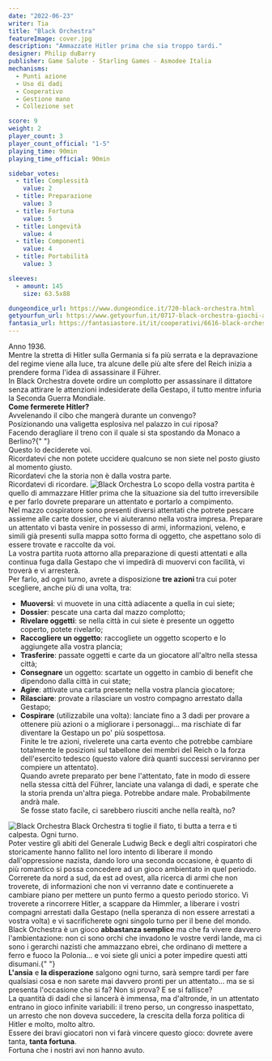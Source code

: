```yaml
---
date: "2022-06-23"
writer: Tia
title: "Black Orchestra"
featureImage: cover.jpg
description: "Ammazzate Hitler prima che sia troppo tardi."
designer: Philip duBarry
publisher: Game Salute - Starling Games - Asmodee Italia
mechanisms:
  - Punti azione
  - Uso di dadi
  - Cooperativo
  - Gestione mano
  - Collezione set

score: 9
weight: 2
player_count: 3
player_count_official: "1-5"
playing_time: 90min
playing_time_official: 90min

sidebar_votes:
  - title: Complessità
    value: 2
  - title: Preparazione
    value: 3
  - title: Fortuna
    value: 5
  - title: Longevità
    value: 4
  - title: Componenti
    value: 4
  - title: Portabilità
    value: 3

sleeves:
  - amount: 145
    size: 63.5x88

dungeondice_url: https://www.dungeondice.it/720-black-orchestra.html
getyourfun_url: https://www.getyourfun.it/0717-black-orchestra-giochi-avventura.html
fantasia_url: https://fantasiastore.it/it/cooperativi/6616-black-orchestra.html
---
```


<Setting>
  Anno 1936.
  <br />
  Mentre la stretta di Hitler sulla Germania si fa più serrata e la depravazione
  del regime viene alla luce, tra alcune delle più alte sfere del Reich inizia a
  prendere forma l'idea di assassinare il Führer.
  <br />
  In Black Orchestra dovete ordire un complotto per assassinare il dittatore
  senza attirare le attenzioni indesiderate della Gestapo, il tutto mentre
  infuria la Seconda Guerra Mondiale. <br />
  <strong>Come fermerete Hitler?</strong>
  <br />
  Avvelenando il cibo che mangerà durante un convengo?
  <br />
  Posizionando una valigetta esplosiva nel palazzo in cui riposa?
  <br />
  Facendo deragliare il treno con il quale si sta spostando da Monaco a Berlino?{" "}
  <br />
  Questo lo deciderete voi.
  <br />
  Ricordatevi che non potete uccidere qualcuno se non siete nel posto giusto al
  momento giusto.
  <br />
  Ricordatevi che la storia non è dalla vostra parte.
  <br />
  Ricordatevi di ricordare.
</Setting>

<img src="./game1.jpg" alt="Black Orchestra" />

<Rules>
  Lo scopo della vostra partita è quello di ammazzare Hitler prima che la
  situazione sia del tutto irreversibile e per farlo dovrete preparare un
  attentato e portarlo a compimento. <br />
  Nel mazzo cospiratore sono presenti diversi attentati che potrete pescare assieme
  alle carte dossier, che vi aiuteranno nella vostra impresa. Preparare un attentato
  vi basta venire in possesso di armi, informazioni, veleno, e simili già presenti
  sulla mappa sotto forma di oggetto, che aspettano solo di essere trovate e raccolte
  da voi.
  <br />
  La vostra partita ruota attorno alla preparazione di questi attentati e alla continua
  fuga dalla Gestapo che vi impedirà di muovervi con facilità, vi troverà e vi arresterà.
  <br />
  Per farlo, ad ogni turno, avrete a disposizione <strong>
    tre azioni
  </strong> tra cui poter scegliere, anche più di una volta, tra:
  <br />
  <ul>
    <li>
      <strong>Muoversi</strong>: vi muovete in una città adiacente a quella in
      cui siete;
    </li>
    <li>
      <strong>Dossier</strong>: pescate una carta dal mazzo complotto;
    </li>
    <li>
      <strong>Rivelare oggetti</strong>: se nella città in cui siete è presente
      un oggetto coperto, potete rivelarlo;
    </li>
    <li>
      <strong>Raccogliere un oggetto</strong>: raccogliete un oggetto scoperto e
      lo aggiungete alla vostra plancia;
    </li>
    <li>
      <strong>Trasferire</strong>: passate oggetti e carte da un giocatore
      all'altro nella stessa città;
    </li>
    <li>
      <strong>Consegnare</strong> un oggetto: scartate un oggetto in cambio di
      benefit che dipendono dalla città in cui state;
    </li>
    <li>
      <strong>Agire</strong>: attivate una carta presente nella vostra plancia
      giocatore;
    </li>
    <li>
      <strong>Rilasciare</strong>: provate a rilasciare un vostro compagno
      arrestato dalla Gestapo;
    </li>
    <li>
      <strong>Cospirare</strong> (utilizzabile una volta): lanciate fino a 3
      dadi per provare a ottenere più azioni o a migliorare i personaggi… ma
      rischiate di far diventare la Gestapo un po' più sospettosa.
      <br />
      Finite le tre azioni, rivelerete una carta evento che potrebbe cambiare
      totalmente le posizioni sul tabellone dei membri del Reich o la forza
      dell'esercito tedesco (questo valore dirà quanti successi serviranno per
      compiere un attentato). <br />
      Quando avrete preparato per bene l'attentato, fate in modo di essere nella
      stessa città del Führer, lanciate una valanga di dadi, e sperate che la storia
      prenda un'altra piega. Potrebbe andare male. Probabilmente andrà male.
      <br />
      Se fosse stato facile, ci sarebbero riusciti anche nella realtà, no?
    </li>
  </ul>
</Rules>

<img src="./game2.jpg" alt="Black Orchestra" />

<Feedback>
  Black Orchestra ti toglie il fiato, ti butta a terra e ti calpesta. Ogni
  turno.
  <br />
  Poter vestire gli abiti del Generale Ludwig Beck e degli altri cospiratori che
  storicamente hanno fallito nel loro intento di liberare il mondo
  dall'oppressione nazista, dando loro una seconda occasione, è quanto di più
  romantico si possa concedere ad un gioco ambientato in quel periodo.
  <br />
  Correrete da nord a sud, da est ad ovest, alla ricerca di armi che non
  troverete, di informazioni che non vi verranno date e continuerete a cambiare
  piano per mettere un punto fermo a questo periodo storico. Vi troverete a
  rincorrere Hitler, a scappare da Himmler, a liberare i vostri compagni
  arrestati dalla Gestapo (nella speranza di non essere arrestati a vostra
  volta) e vi sacrificherete ogni singolo turno per il bene del mondo. <br />
  Black Orchestra è un gioco <strong>abbastanza semplice</strong> ma che fa vivere
  davvero l'ambientazione: non ci sono orchi che invadono le vostre verdi lande,
  ma ci sono i gerarchi nazisti che ammazzano ebrei, che ordinano di mettere a ferro
  e fuoco la Polonia… e voi siete gli unici a poter impedire questi atti disumani.{" "}
  <br />
  <strong>L'ansia</strong> e <strong>la disperazione</strong> salgono ogni
  turno, sarà sempre tardi per fare qualsiasi cosa e non sarete mai davvero
  pronti per un attentato… ma se si presenta l'occasione che si fa? Non si
  prova? E se si fallisce?
  <br />
  La quantità di dadi che si lancerà è immensa, ma d'altronde, in un attentato
  entrano in gioco infinite variabili: il treno perso, un congresso inaspettato,
  un arresto che non doveva succedere, la crescita della forza politica di
  Hitler e molto, molto altro.
  <br />
  Essere dei bravi giocatori non vi farà vincere questo gioco: dovrete avere
  tanta, <strong>tanta fortuna</strong>. <br />
  Fortuna che i nostri avi non hanno avuto.
</Feedback>

<Instgram id="CfJPSyaDyhD" />
